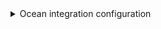 <details>

<summary> Ocean integration configuration </summary>

```yaml showLineNumbers
resources:
  - kind: folder
    selector:
      query: "true" # JQ boolean query. If evaluated to false - skip syncing the object.
      folders: # Specify the repositories and folders to include under this relative path.
        - path: "apps/" # Relative path to the folders within the repositories.
          repos: # List of repositories to include folders from.
            - backend-service
            - frontend-service
    glint:
      entity:
        mappings:
          identifier: .folder.name
          title: .folder.name
          blueprint: '"gitlabProject"'
          properties:
            url: >-
              .repo.web_url + "/tree/" + .repo.default_branch  + "/" +
              .folder.path
            description: .repo.description
            namespace: .repo.namespace.name
            full_path: .repo.path_with_namespace + "/" + folder.path
            language: .repo.__languages | to_entries | max_by(.value) | .key
            readme: file://README.md
```

</details>
